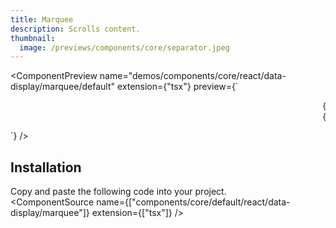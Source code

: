 ```yaml
---
title: Marquee
description: Scrolls content.
thumbnail:
  image: /previews/components/core/separator.jpeg
---
```


<ComponentPreview
  name="demos/components/core/react/data-display/marquee/default"
  extension={"tsx"}
  preview={`<div className="bg-bg relative flex size-full flex-col items-center justify-center overflow-hidden rounded-lg border py-20 md:shadow-xl">
    <Marquee pauseOnHover className="[--duration:20s]">
        {firstRow.map(review => (
            <ReviewCard key={review.username} {...review} />
        ))}
    </Marquee>
    <Marquee reverse pauseOnHover className="[--duration:20s]">
        {secondRow.map(review => (
            <ReviewCard key={review.username} {...review} />
            ))}
    </Marquee>
</div>`}
/>

## Installation

Copy and paste the following code into your project.<br/>
  <ComponentSource
    name={["components/core/default/react/data-display/marquee"]}
    extension={["tsx"]}
  />

